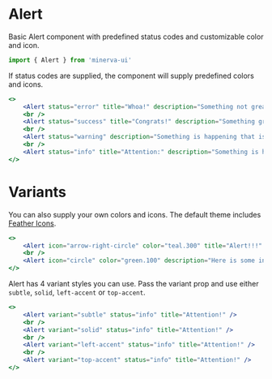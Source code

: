 
<Meta title="Elements|Alert" component={Alert} />

# Alert

Basic Alert component with predefined status codes and customizable color and icon.

```js
import { Alert } from 'minerva-ui'
```

If status codes are supplied, the component will supply predefined colors and icons.

```jsx
<>
    <Alert status="error" title="Whoa!" description="Something not great is happening." />
    <br />
    <Alert status="success" title="Congrats!" description="Something great is happening!" />
    <br />
    <Alert status="warning" description="Something is happening that isn't bad yet, but might be soon." />
    <br />
    <Alert status="info" title="Attention:" description="Something is happening and you should know about it." />
</>
```

<Props of={Alert} />

# Variants

You can also supply your own colors and icons. The default theme includes [Feather Icons](https://feathericons.com/).

```jsx
<>
    <Alert icon="arrow-right-circle" color="teal.300" title="Alert!!!" />
    <br />
    <Alert icon="circle" color="green.100" description="Here is some information." />
</>
```

Alert has 4 variant styles you can use. Pass the variant prop and use either `subtle`, `solid`, `left-accent` or `top-accent`.

```jsx
<>
    <Alert variant="subtle" status="info" title="Attention!" />
    <br />
    <Alert variant="solid" status="info" title="Attention!" />
    <br />
    <Alert variant="left-accent" status="info" title="Attention!" />
    <br />
    <Alert variant="top-accent" status="info" title="Attention!" />
</>
```

<Props of={Alert} />
